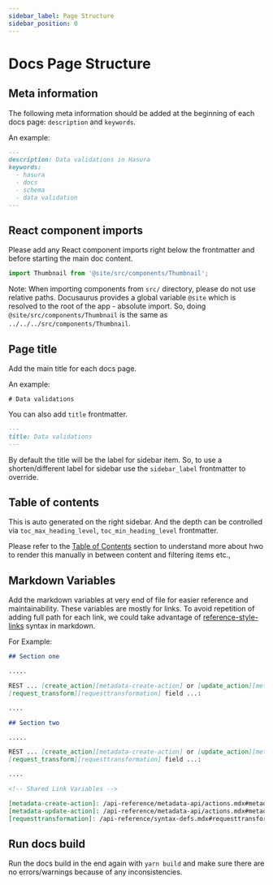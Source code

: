```yaml
---
sidebar_label: Page Structure
sidebar_position: 0
---
```


# Docs Page Structure

## Meta information

The following meta information should be added at the beginning of each docs page: `description` and `keywords`.

An example:

```markdown
---
description: Data validations in Hasura
keywords:
  - hasura
  - docs
  - schema
  - data validation
---
```

## React component imports

Please add any React component imports right below the frontmatter and before starting the main doc content.

```jsx
import Thumbnail from '@site/src/components/Thumbnail';
```

Note: When importing components from `src/` directory, please do not use relative paths. Docusaurus provides a global
variable `@site` which is resolved to the root of the app - absolute import. So, doing `@site/src/components/Thumbnail`
is the same as `../../../src/components/Thumbnail`.

## Page title

Add the main title for each docs page.

An example:

```
# Data validations
```

You can also add `title` frontmatter.

```markdown
---
title: Data validations
---
```

By default the title will be the label for sidebar item. So, to use a shorten/different label for sidebar use the
`sidebar_label` frontmatter to override.

## Table of contents

This is auto generated on the right sidebar. And the depth can be controlled via `toc_max_heading_level`,
`toc_min_heading_level` frontmatter.

Please refer to the [Table of Contents](/docusaurus-mdx-guide/table-of-contents.mdx) section to understand more about
hwo to render this manually in between content and filtering items etc.,

## Markdown Variables

Add the markdown variables at very end of file for easier reference and maintainability. These variables are mostly for
links. To avoid repetition of adding full path for each link, we could take advantage of
[reference-style-links](https://daringfireball.net/projects/markdown/syntax#link) syntax in markdown.

For Example:

```markdown
## Section one

.....

REST ... [create_action][metadata-create-action] or [update_action][metadata-update-action] Metadata APIs ...
[request_transform][requesttransformation] field ...:

....

## Section two

.....

REST ... [create_action][metadata-create-action] or [update_action][metadata-update-action] Metadata APIs ...
[request_transform][requesttransformation] field ...:

....

<!-- Shared Link Variables -->

[metadata-create-action]: /api-reference/metadata-api/actions.mdx#metadata-create-action
[metadata-update-action]: /api-reference/metadata-api/actions.mdx#metadata-update-action
[requesttransformation]: /api-reference/syntax-defs.mdx#requesttransformation
```

## Run docs build

Run the docs build in the end again with `yarn build` and make sure there are no errors/warnings because of any
inconsistencies.
